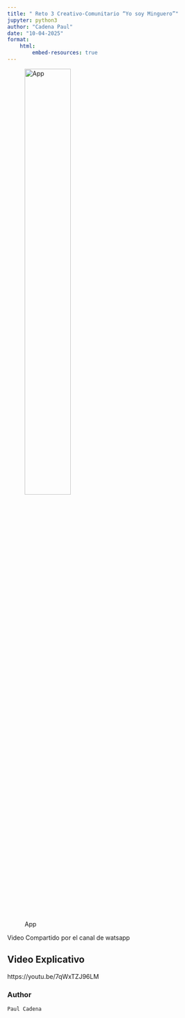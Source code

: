 ```yaml
---
title: " Reto 3 Creativo-Comunitario “Yo soy Minguero”"
jupyter: python3
author: "Cadena Paul"
date: "10-04-2025"
format: 
    html:
        embed-resources: true
---
```




![App](images/logo.png){width=50%}



Video Compartido por el canal de watsapp


## Video Explicativo
https://youtu.be/7qWxTZJ96LM


### Author

    Paul Cadena
 